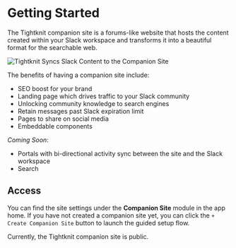 
# Getting Started

The Tightknit companion site is a forums-like website that hosts the content created within your Slack workspace and transforms it into a beautiful format for the searchable web.

![Tightknit Syncs Slack Content to the Companion Site](/site-sync-graphic.png)

The benefits of having a companion site include:

- SEO boost for your brand
- Landing page which drives traffic to your Slack community
- Unlocking community knowledge to search engines
- Retain messages past Slack expiration limit
- Pages to share on social media
- Embeddable components

_Coming Soon_:

- Portals with bi-directional activity sync between the site and the Slack workspace
- Search

## Access

You can find the site settings under the **Companion Site** module in the app home. If you have not created a companion site yet, you can click the `+ Create Companion Site` button to launch the guided setup flow.

<Callout type="info">
  Currently, the Tightknit companion site is public.
</Callout>

